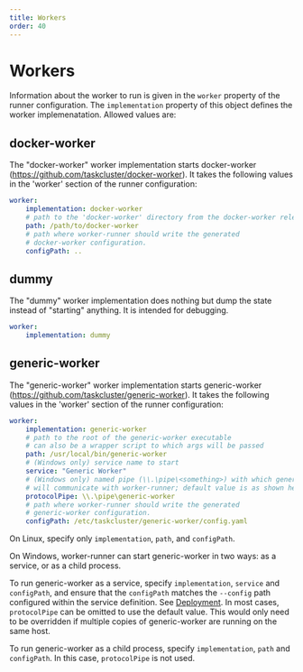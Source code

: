 ```yaml
---
title: Workers
order: 40
---
```


# Workers

<!-- WORKERS BEGIN -->

Information about the worker to run is given in the `worker` property of the runner configuration.
The `implementation` property of this object defines the worker implemenatation. Allowed values
are:

## docker-worker

The "docker-worker" worker implementation starts docker-worker
(https://github.com/taskcluster/docker-worker). It takes the following
values in the 'worker' section of the runner configuration:

```yaml
worker:
    implementation: docker-worker
    # path to the 'docker-worker' directory from the docker-worker release tarball
    path: /path/to/docker-worker
    # path where worker-runner should write the generated
    # docker-worker configuration.
    configPath: ..
```

## dummy

The "dummy" worker implementation does nothing but dump the state instead of
"starting" anything. It is intended for debugging.

```yaml
worker:
    implementation: dummy
```

## generic-worker

The "generic-worker" worker implementation starts generic-worker
(https://github.com/taskcluster/generic-worker). It takes the following
values in the 'worker' section of the runner configuration:

```yaml
worker:
	implementation: generic-worker
	# path to the root of the generic-worker executable
	# can also be a wrapper script to which args will be passed
	path: /usr/local/bin/generic-worker
	# (Windows only) service name to start
	service: "Generic Worker"
	# (Windows only) named pipe (\\.\pipe\<something>) with which generic-worker
	# will communicate with worker-runner; default value is as shown here:
	protocolPipe: \\.\pipe\generic-worker
	# path where worker-runner should write the generated
	# generic-worker configuration.
	configPath: /etc/taskcluster/generic-worker/config.yaml
```

On Linux, specify only `implementation`, `path`, and `configPath`.

On Windows, worker-runner can start generic-worker in two ways: as a service, or as a child process.

To run generic-worker as a service, specify `implementation`, `service` and `configPath`, and ensure that the `configPath` matches the `--config` path configured within the service definition.
See [Deployment](/docs/reference/workers/worker-runner/deployment).
In most cases, `protocolPipe` can be omitted to use the default value.
This would only need to be overridden if multiple copies of generic-worker are running on the same host.

To run generic-worker as a child process, specify `implementation`, `path` and `configPath`.
In this case, `protocolPipe` is not used.

<!-- WORKERS END -->
